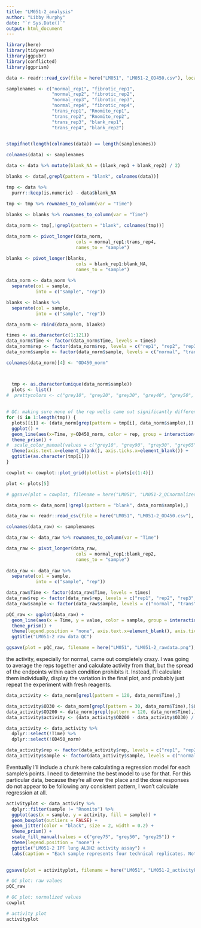 ```yaml
---
title: "LM051-2_analysis"
author: "Libby Murphy"
date: "`r Sys.Date()`"
output: html_document
---
```

```r
library(here)
library(tidyverse)
library(ggpubr)
library(conflicted)
library(ggprism)
```

```r
data <- readr::read_csv(file = here("LM051", "LM051-2_OD450.csv"), locale=locale(encoding="latin1"))

samplenames <- c("normal_rep1", "fibrotic_rep1",
                 "normal_rep2", "fibrotic_rep2",
                 "normal_rep3", "fibrotic_rep3",
                 "normal_rep4", "fibrotic_rep4",
                 "trans_rep1", "Rnomito_rep1",
                 "trans_rep2", "Rnomito_rep2",
                 "trans_rep3", "blank_rep1",
                 "trans_rep4", "blank_rep2")
                 

stopifnot(length(colnames(data)) == length(samplenames))

colnames(data) <- samplenames

data <- data %>% mutate(blank_NA = (blank_rep1 + blank_rep2) / 2)

blanks <- data[,grepl(pattern = "blank", colnames(data))]

tmp <- data %>%
  purrr::keep(is.numeric) - data$blank_NA

tmp <- tmp %>% rownames_to_column(var = "Time")

blanks <- blanks %>% rownames_to_column(var = "Time")
  
data_norm <- tmp[,!grepl(pattern = "blank", colnames(tmp))]

data_norm <- pivot_longer(data_norm, 
                          cols = normal_rep1:trans_rep4, 
                          names_to = "sample")

blanks <- pivot_longer(blanks, 
                          cols = blank_rep1:blank_NA, 
                          names_to = "sample")
  
data_norm <- data_norm %>% 
  separate(col = sample,
           into = c("sample", "rep"))

blanks <- blanks %>% 
  separate(col = sample,
           into = c("sample", "rep"))

data_norm <- rbind(data_norm, blanks)
```

```r
times <- as.character(c(1:121))
data_norm$Time <- factor(data_norm$Time, levels = times)
data_norm$rep <- factor(data_norm$rep, levels = c("rep1", "rep2", "rep3", "rep4", "NA"))
data_norm$sample <- factor(data_norm$sample, levels = c("normal", "trans", "fibrotic", "Rnomito", "blank"))

colnames(data_norm)[4] <- "OD450_norm"



  tmp <- as.character(unique(data_norm$sample))
  plots <- list()
#  prettycolors <- c("grey10", "grey20", "grey30", "grey40", "grey50", "grey60", "grey70", "grey80", "grey90", "grey100")
  
  
# QC: making sure none of the rep wells came out significantly different than the others before I average them together
for (i in 1:length(tmp)) {
  plots[[i]] <- (data_norm[grep(pattern = tmp[i], data_norm$sample),]) %>%
  ggplot() +
  geom_line(aes(x=Time, y=OD450_norm, color = rep, group = interaction(sample, rep)), linewidth = 1.5) +
  theme_prism() +
#  scale_color_manual(values = c("grey10", "grey90", "grey30", "grey65")) + # had to put it in color because the grey is so hard to see
  theme(axis.text.x=element_blank(), axis.ticks.x=element_blank()) +
  ggtitle(as.character(tmp[i]))
}

cowplot <- cowplot::plot_grid(plotlist = plots[c(1:4)])

plot <- plots[5]

# ggsave(plot = cowplot, filename = here("LM051", "LM051-2_QCnormalizedplot.png"), device = "png", height = 10, width = 10, bg = "white")

data_norm <- data_norm[!grepl(pattern = "blank", data_norm$sample),]

```

```r
data_raw <- readr::read_csv(file = here("LM051", "LM051-2_OD450.csv"), locale=locale(encoding="latin1"))

colnames(data_raw) <- samplenames

data_raw <- data_raw %>% rownames_to_column(var = "Time")

data_raw <- pivot_longer(data_raw, 
                          cols = normal_rep1:blank_rep2, 
                          names_to = "sample")
  
data_raw <- data_raw %>% 
  separate(col = sample,
           into = c("sample", "rep"))

data_raw$Time <- factor(data_raw$Time, levels = times)
data_raw$rep <- factor(data_raw$rep, levels = c("rep1", "rep2", "rep3", "rep4", "NA"))
data_raw$sample <- factor(data_raw$sample, levels = c("normal", "trans", "fibrotic", "Rnomito", "blank"))

pQC_raw <- ggplot(data_raw) +
  geom_line(aes(x = Time, y = value, color = sample, group = interaction(sample, rep)), size = 1) +
  theme_prism() +
  theme(legend.position = "none", axis.text.x=element_blank(), axis.ticks.x=element_blank()) +
  ggtitle("LM051-2 raw data QC")

ggsave(plot = pQC_raw, filename = here("LM051", "LM051-2_rawdata.png"), device = "png")
```

the activity, especially for normal, came out completely crazy. I was going to average the reps together and calculate activity from that, but the spread of the endpoints within each condition prohibits it. Instead, I'll calculate them individually, display the variation in the final plot, and probably just repeat the experiment with fresh reagents.

```r
data_activity <- data_norm[grepl(pattern = 120, data_norm$Time),]

data_activity$OD30 <- data_norm[grepl(pattern = 30, data_norm$Time),]$OD450_norm
data_activity$OD200 <- data_norm[grepl(pattern = 120, data_norm$Time),]$OD450_norm
data_activity$activity <- (data_activity$OD200 - data_activity$OD30) / 90

data_activity <- data_activity %>%
  dplyr::select(!Time) %>%
  dplyr::select(!OD450_norm)

data_activity$rep <- factor(data_activity$rep, levels = c("rep1", "rep2", "rep3", "rep4", "NA"))
data_activity$sample <- factor(data_activity$sample, levels = c("normal", "trans", "fibrotic", "Rnomito"))
```

Eventually I'll include a chunk here calculating a regression model for each sample's points. I need to determine the best model to use for that. For this particular data, because they're all over the place and the dose responses do not appear to be following any consistent pattern, I won't calculate regression at all.

```r

activityplot <- data_activity %>%
  dplyr::filter(sample != "Rnomito") %>%
  ggplot(aes(x = sample, y = activity, fill = sample)) +
  geom_boxplot(outliers = FALSE) +
  geom_jitter(color = "black", size = 2, width = 0.2) +
  theme_prism() +
  scale_fill_manual(values = c("grey75", "grey50", "grey25")) +
  theme(legend.position = "none") +
  ggtitle("LM051-2 IPF lung ALDH2 activity assay") +
  labs(caption = "Each sample represents four technical replicates. Note variation.")
  

ggsave(plot = activityplot, filename = here("LM051", "LM051-2_activityPlot.png"), device = "png", width = 6, height = 5)

```

```r
# QC plot: raw values
pQC_raw

# QC plot: normalized values
cowplot

# activity plot
activityplot
```